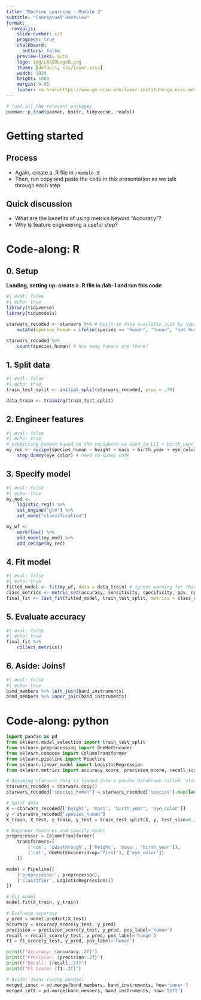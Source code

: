 ```yaml
---
title: "Machine Learning - Module 3"
subtitle: "Conceptual Overview"
format:
  revealjs: 
    slide-number: c/t
    progress: true
    chalkboard: 
      buttons: false
    preview-links: auto
    logo: img/LASERLogoB.png
    theme: [default, css/laser.scss]
    width: 1920
    height: 1080
    margin: 0.05
    footer: <a href=https://www.go.ncsu.edu/laser-institute>go.ncsu.edu/laser-institute
---
```


```r
# load all the relevant packages
pacman::p_load(pacman, knitr, tidyverse, readxl)
```

# Getting started

## Process

- Again, create a .R file in `/module-3`
- Then, run copy and paste the code in this presentation as we talk through each step

## Quick discussion

- What are the benefits of using metrics beyond "Accuracy"?
- Why is feature engineering a useful step?

# Code-along: R

::: {.panel-tabset}
## 0. Setup

**Loading, setting up: create a .R file in /lab-1 and run this code**

```r
#| eval: false
#| echo: true
library(tidyverse)
library(tidymodels)

starwars_recoded <- starwars %>% # built-in data available just by typing
    mutate(species_human = ifelse(species == "Human", "human", "not human"))

starwars_recoded %>% 
    count(species_human) # how many humans are there?
```

## 1. Split data

```r
#| eval: false
#| echo: true
train_test_split <- initial_split(starwars_recoded, prop = .70)

data_train <- training(train_test_split)
```

## 2. Engineer features

```r
#| eval: false
#| echo: true
# predicting humans based on the variables we used in LL1 + birth_year and homeworld
my_rec <- recipe(species_human ~ height + mass + birth_year + eye_color, data = data_train) %>% 
    step_dummy(eye_color) # need to dummy code
```

## 3. Specify model

```r
#| eval: false
#| echo: true
my_mod <-
    logistic_reg() %>% 
    set_engine("glm") %>%
    set_mode("classification")

my_wf <-
    workflow() %>%
    add_model(my_mod) %>% 
    add_recipe(my_rec)
```

## 4. Fit model

```r
#| eval: false
#| echo: true
fitted_model <- fit(my_wf, data = data_train) # ignore warning for this example
class_metrics <- metric_set(accuracy, sensitivity, specificity, ppv, npv, kap) # this is new
final_fit <- last_fit(fitted_model, train_test_split, metrics = class_metrics)
```

## 5. Evaluate accuracy

```r
#| eval: false
#| echo: true
final_fit %>%
    collect_metrics()
```

## 6. Aside: Joins!

```r
#| eval: false
#| echo: true
band_members %>% left_join(band_instruments)
band_members %>% inner_join(band_instruments)
```

:::

# Code-along: python

```python
import pandas as pd
from sklearn.model_selection import train_test_split
from sklearn.preprocessing import OneHotEncoder
from sklearn.compose import ColumnTransformer
from sklearn.pipeline import Pipeline
from sklearn.linear_model import LogisticRegression
from sklearn.metrics import accuracy_score, precision_score, recall_score, f1_score

# Assuming starwars data is loaded into a pandas DataFrame called 'starwars'
starwars_recoded = starwars.copy()
starwars_recoded['species_human'] = starwars_recoded['species'].map(lambda x: 'human' if x == 'Human' else 'not human')

# Split data
X = starwars_recoded[['height', 'mass', 'birth_year', 'eye_color']]
y = starwars_recoded['species_human']
X_train, X_test, y_train, y_test = train_test_split(X, y, test_size=0.3, random_state=42)

# Engineer features and specify model
preprocessor = ColumnTransformer(
    transformers=[
        ('num', 'passthrough', ['height', 'mass', 'birth_year']),
        ('cat', OneHotEncoder(drop='first'), ['eye_color'])
    ])

model = Pipeline([
    ('preprocessor', preprocessor),
    ('classifier', LogisticRegression())
])

# Fit model
model.fit(X_train, y_train)

# Evaluate accuracy
y_pred = model.predict(X_test)
accuracy = accuracy_score(y_test, y_pred)
precision = precision_score(y_test, y_pred, pos_label='human')
recall = recall_score(y_test, y_pred, pos_label='human')
f1 = f1_score(y_test, y_pred, pos_label='human')

print(f"Accuracy: {accuracy:.2f}")
print(f"Precision: {precision:.2f}")
print(f"Recall: {recall:.2f}")
print(f"F1 Score: {f1:.2f}")

# Aside: Joins (using pandas)
merged_inner = pd.merge(band_members, band_instruments, how='inner')
merged_left = pd.merge(band_members, band_instruments, how='left')
```
